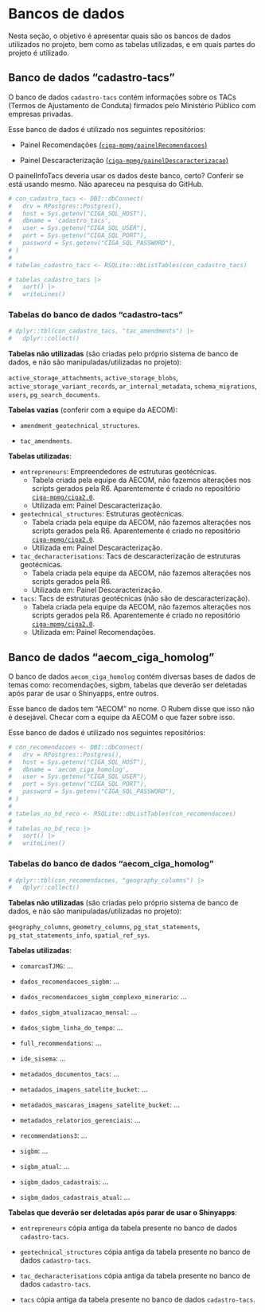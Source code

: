 # Bancos de dados

Nesta seção, o objetivo é apresentar quais são os bancos de dados utilizados no projeto, bem como as tabelas utilizadas, e em quais partes do projeto é utilizado.

## Banco de dados "cadastro-tacs"

O banco de dados `cadastro-tacs` contém informações sobre os TACs (Termos de Ajustamento de Conduta) firmados pelo Ministério Público com empresas privadas.

Esse banco de dados é utilizado nos seguintes repositórios:

- Painel Recomendações [(`ciga-mpmg/painelRecomendacoes`)](https://github.com/ciga-mpmg/painelRecomendacoes)

- Painel Descaracterização [(`ciga-mpmg/painelDescaracterizacao`)](https://github.com/ciga-mpmg/painelDescaracterizacao)

::: {.callout-important}
O painelInfoTacs deveria usar os dados deste banco, certo? Conferir se está usando mesmo. Não apareceu na pesquisa do GitHub.
:::


```r
# con_cadastro_tacs <- DBI::dbConnect(
#   drv = RPostgres::Postgres(),
#   host = Sys.getenv("CIGA_SQL_HOST"),
#   dbname = 'cadastro_tacs',
#   user = Sys.getenv("CIGA_SQL_USER"),
#   port = Sys.getenv("CIGA_SQL_PORT"),
#   password = Sys.getenv("CIGA_SQL_PASSWORD"),
# )
# 
# tabelas_cadastro_tacs <- RSQLite::dbListTables(con_cadastro_tacs)

# tabelas_cadastro_tacs |> 
#   sort() |> 
#   writeLines()
```

### Tabelas do banco de dados "cadastro-tacs"

```r
# dplyr::tbl(con_cadastro_tacs, "tac_amendments") |>
#   dplyr::collect()
```

**Tabelas não utilizadas** (são criadas pelo próprio sistema de banco de dados, e não são manipuladas/utilizadas no projeto): 

`active_storage_attachments`, `active_storage_blobs`, `active_storage_variant_records`, `ar_internal_metadata`, `schema_migrations`, `users`, `pg_search_documents`.


**Tabelas vazias** (conferir com a equipe da AECOM):

  - `amendment_geotechnical_structures`.
  
  - `tac_amendments`.

**Tabelas utilizadas**:

-   `entrepreneurs`: Empreendedores de estruturas geotécnicas.
    - Tabela criada pela equipe da AECOM, não fazemos alterações nos scripts gerados pela R6. Aparentemente é criado no repositório [`ciga-mpmg/ciga2.0`](https://github.com/ciga-mpmg/ciga2.0).
    - Utilizada em: Painel Descaracterização. 
    


-   `geotechnical_structures`: Estruturas geotécnicas.
    - Tabela criada pela equipe da AECOM, não fazemos alterações nos scripts gerados pela R6. Aparentemente é criado no repositório [`ciga-mpmg/ciga2.0`](https://github.com/ciga-mpmg/ciga2.0).
    - Utilizada em: Painel Descaracterização. 
  
    
-   `tac_decharacterisations`: Tacs de descaracterização de estruturas geotécnicas.
    - Tabela criada pela equipe da AECOM, não fazemos alterações nos scripts gerados pela R6. 
    - Utilizada em: Painel Descaracterização. 
    
-   `tacs`: Tacs de estruturas geotécnicas (não são de descaracterização).
    - Tabela criada pela equipe da AECOM, não fazemos alterações nos scripts gerados pela R6. Aparentemente é criado no repositório [`ciga-mpmg/ciga2.0`](https://github.com/ciga-mpmg/ciga2.0).
    - Utilizada em: Painel Recomendações.       


## Banco de dados "aecom_ciga_homolog"

O banco de dados `aecom_ciga_homolog` contém diversas bases de dados de temas como: recomendações, sigbm, tabelas que deverão ser deletadas após parar de usar o Shinyapps, entre outros.

::: {.callout-important}
Esse banco de dados tem "AECOM" no nome. O Rubem disse que isso não é desejável. Checar com a equipe da AECOM o que fazer sobre isso.
:::


Esse banco de dados é utilizado nos seguintes repositórios:

<!-- - Painel Recomendações [(`ciga-mpmg/painelRecomendacoes`)](https://github.com/ciga-mpmg/painelRecomendacoes) -->

<!-- - Painel Descaracterização [(`ciga-mpmg/painelDescaracterizacao`)](https://github.com/ciga-mpmg/painelDescaracterizacao) -->


```r
# con_recomendacoes <- DBI::dbConnect(
#   drv = RPostgres::Postgres(),
#   host = Sys.getenv("CIGA_SQL_HOST"),
#   dbname = 'aecom_ciga_homolog',
#   user = Sys.getenv("CIGA_SQL_USER"),
#   port = Sys.getenv("CIGA_SQL_PORT"),
#   password = Sys.getenv("CIGA_SQL_PASSWORD"),
# )
# 
# tabelas_no_bd_reco <- RSQLite::dbListTables(con_recomendacoes)
# 
# tabelas_no_bd_reco |>
#   sort() |>
#   writeLines()
```

### Tabelas do banco de dados "aecom_ciga_homolog"

```r
# dplyr::tbl(con_recomendacoes, "geography_columns") |>
#   dplyr::collect()
```

**Tabelas não utilizadas** (são criadas pelo próprio sistema de banco de dados, e não são manipuladas/utilizadas no projeto): 

`geography_columns`, `geometry_columns`, `pg_stat_statements`, `pg_stat_statements_info`, `spatial_ref_sys`.  


**Tabelas utilizadas**:

  - `comarcasTJMG`: ...
  
  - `dados_recomendacoes_sigbm`: ...
  
  - `dados_recomendacoes_sigbm_complexo_minerario`: ...
  
  - `dados_sigbm_atualizacao_mensal`: ...
  
  - `dados_sigbm_linha_do_tempo`: ...
  
  - `full_recommendations`: ...
  
  - `ide_sisema`: ...
  
  - `metadados_documentos_tacs`: ...
  
  - `metadados_imagens_satelite_bucket`: ...
  
  - `metadados_mascaras_imagens_satelite_bucket`: ...
  
  - `metadados_relatorios_gerenciais`: ...
  
  - `recommendations3`: ...
  
  - `sigbm`: ...
  
  - `sigbm_atual`: ...
  
  - `sigbm_dados_cadastrais`: ...
  
  - `sigbm_dados_cadastrais_atual`: ...
  

**Tabelas que deverão ser deletadas após parar de usar o Shinyapps**:

  - `entrepreneurs` cópia antiga da tabela presente no banco de dados `cadastro-tacs`.

  - `geotechnical_structures` cópia antiga da tabela presente no banco de dados `cadastro-tacs`.

  - `tac_decharacterisations` cópia antiga da tabela presente no banco de dados `cadastro-tacs`.

  - `tacs` cópia antiga da tabela presente no banco de dados     `cadastro-tacs`.
